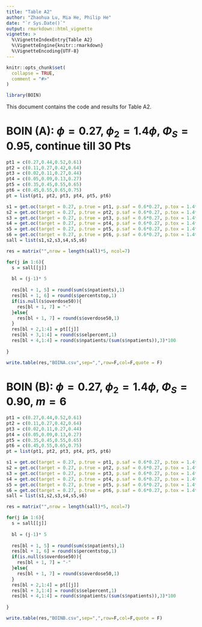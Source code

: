 ```yaml
---
title: "Table A2"
author: "Zhaohua Lu, Mia He, Philip He"
date: "`r Sys.Date()`"
output: rmarkdown::html_vignette
vignette: >
  %\VignetteIndexEntry{Table A2}
  %\VignetteEngine{knitr::rmarkdown}
  %\VignetteEncoding{UTF-8}
---
```


```r
knitr::opts_chunk$set(
  collapse = TRUE,
  comment = "#>"
)
```


```r
library(BOIN)
```

This document contains the code and results for Table A2.

# BOIN (A): $\phi=0.27$, $\phi_2 = 1.4\phi$, $\Phi_S = 0.95$, continue till 30 Pts

```r
pt1 = c(0.27,0.44,0.52,0.61)
pt2 = c(0.11,0.27,0.42,0.64)
pt3 = c(0.02,0.11,0.27,0.44)
pt4 = c(0.05,0.09,0.13,0.27)
pt5 = c(0.35,0.45,0.55,0.65)
pt6 = c(0.45,0.55,0.65,0.75)
pt = list(pt1, pt2, pt3, pt4, pt5, pt6)
```

```r
s1 = get.oc(target = 0.27, p.true = pt1, p.saf = 0.6*0.27, p.tox = 1.4*0.27, cohortsize = 3,ncohort = 10)
s2 = get.oc(target = 0.27, p.true = pt2, p.saf = 0.6*0.27, p.tox = 1.4*0.27, cohortsize = 3,ncohort = 10)
s3 = get.oc(target = 0.27, p.true = pt3, p.saf = 0.6*0.27, p.tox = 1.4*0.27, cohortsize = 3,ncohort = 10)
s4 = get.oc(target = 0.27, p.true = pt4, p.saf = 0.6*0.27, p.tox = 1.4*0.27, cohortsize = 3,ncohort = 10)
s5 = get.oc(target = 0.27, p.true = pt5, p.saf = 0.6*0.27, p.tox = 1.4*0.27, cohortsize = 3,ncohort = 10)
s6 = get.oc(target = 0.27, p.true = pt6, p.saf = 0.6*0.27, p.tox = 1.4*0.27, cohortsize = 3,ncohort = 10)
sall = list(s1,s2,s3,s4,s5,s6)
```

```r

res = matrix("",nrow = length(sall)*5, ncol=7)

for(j in 1:6){
  s = sall[[j]]
  
  bl = (j-1)* 5
  
  res[bl + 1, 5] = round(sum(s$npatients),1)
  res[bl + 1, 6] = round(s$percentstop,1)
  if(is.null(s$overdose50)){
    res[bl + 1, 7] = "-"
  }else{
    res[bl + 1, 7] = round(s$overdose50,1)
  }
  res[bl + 2,1:4] = pt[[j]]
  res[bl + 3,1:4] = round(s$selpercent,1) 
  res[bl + 4,1:4] = round(s$npatients/(sum(s$npatients)),3)*100 
  
}

write.table(res,"BOINA.csv",sep=",",row=F,col=F,quote = F)

```



# BOIN (B): $\phi=0.27$, $\phi_2 = 1.4\phi$, $\Phi_S = 0.90$, $m=6$



```r
pt1 = c(0.27,0.44,0.52,0.61)
pt2 = c(0.11,0.27,0.42,0.64)
pt3 = c(0.02,0.11,0.27,0.44)
pt4 = c(0.05,0.09,0.13,0.27)
pt5 = c(0.35,0.45,0.55,0.65)
pt6 = c(0.45,0.55,0.65,0.75)
pt = list(pt1, pt2, pt3, pt4, pt5, pt6)
```

```r
s1 = get.oc(target = 0.27, p.true = pt1, p.saf = 0.6*0.27, p.tox = 1.4*0.27, cohortsize = 3,ncohort = 10, n.earlystop = 6, extrasafe = TRUE, offset = 0.05)
s2 = get.oc(target = 0.27, p.true = pt2, p.saf = 0.6*0.27, p.tox = 1.4*0.27, cohortsize = 3,ncohort = 10, n.earlystop = 6, extrasafe = TRUE, offset = 0.05)
s3 = get.oc(target = 0.27, p.true = pt3, p.saf = 0.6*0.27, p.tox = 1.4*0.27, cohortsize = 3,ncohort = 10, n.earlystop = 6, extrasafe = TRUE, offset = 0.05)
s4 = get.oc(target = 0.27, p.true = pt4, p.saf = 0.6*0.27, p.tox = 1.4*0.27, cohortsize = 3,ncohort = 10, n.earlystop = 6, extrasafe = TRUE, offset = 0.05)
s5 = get.oc(target = 0.27, p.true = pt5, p.saf = 0.6*0.27, p.tox = 1.4*0.27, cohortsize = 3,ncohort = 10, n.earlystop = 6, extrasafe = TRUE, offset = 0.05)
s6 = get.oc(target = 0.27, p.true = pt6, p.saf = 0.6*0.27, p.tox = 1.4*0.27, cohortsize = 3,ncohort = 10, n.earlystop = 6, extrasafe = TRUE, offset = 0.05)
sall = list(s1,s2,s3,s4,s5,s6)
```

```r

res = matrix("",nrow = length(sall)*5, ncol=7)

for(j in 1:6){
  s = sall[[j]]
  
  bl = (j-1)* 5
  
  res[bl + 1, 5] = round(sum(s$npatients),1)
  res[bl + 1, 6] = round(s$percentstop,1)
  if(is.null(s$overdose50)){
    res[bl + 1, 7] = "-"
  }else{
    res[bl + 1, 7] = round(s$overdose50,1)
  }
  res[bl + 2,1:4] = pt[[j]]
  res[bl + 3,1:4] = round(s$selpercent,1) 
  res[bl + 4,1:4] = round(s$npatients/(sum(s$npatients)),3)*100 
  
}

write.table(res,"BOINB.csv",sep=",",row=F,col=F,quote = F)
```
